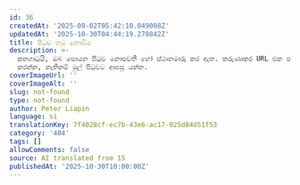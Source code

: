```yaml
---
id: 36
createdAt: '2025-09-02T05:42:10.049008Z'
updatedAt: '2025-10-30T04:44:19.278842Z'
title: පිටුව හමු නොවීය
description: >-
  කනගාටුයි, ඔබ සොයන පිටුව නොපවතී හෝ ස්ථානමාරු කර ඇත. කරුණාකර URL එක පරීක්ෂා
  කරන්න, නැතිනම් මුල් පිටුවට ආපසු යන්න.
coverImageUrl: ''
coverImageAlt: ''
slug: not-found
type: not-found
author: Peter Liapin
language: si
translationKey: 7f4028cf-ec7b-43e6-ac17-025d84d51f53
category: '404'
tags: []
allowComments: false
source: AI translated from 15
publishedAt: '2025-10-30T10:00:00Z'
---
```


<NotFoundSection
  badge="404-දෝෂය"
  title="පිටුව හමු නොවීය"
  description="කණගාටුයි, ඔබ සොයන පිටුව නොපවතී හෝ ස්ථානමාරු කර ඇත. කරුණාකර URL එක පරීක්ෂා කරන්න, නැතිනම් මුල් පිටුවට ආපසු යන්න."
  buttonText="මුල් පිටුවට යන්න"
  buttonLink="/"
/>
